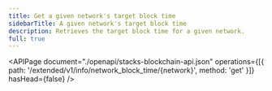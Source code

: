 ```yaml
---
title: Get a given network's target block time
sidebarTitle: A given network's target block time
description: Retrieves the target block time for a given network.
full: true
---
```


<APIPage
  document="./openapi/stacks-blockchain-api.json"
  operations={[{ path: '/extended/v1/info/network_block_time/{network}', method: 'get' }]}
  hasHead={false}
/>
